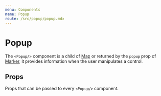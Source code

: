```yaml
---
menu: Components
name: Popup
route: /src/popup/popup.mdx
---
```



# Popup
The `<Popup/>` component is a child of [Map](../map) or returned by the `popup` prop of [Marker](/marker), it provides information when the user manipulates a control.

## Props
Props that can be passed to every `<Popup/>` component.

<Props of={Popup} />
